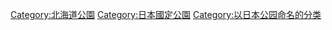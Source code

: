 [[Category:北海道公園|Category:北海道公園]]
[[Category:日本國定公園|Category:日本國定公園]]
[[Category:以日本公园命名的分类|Category:以日本公园命名的分类]]
